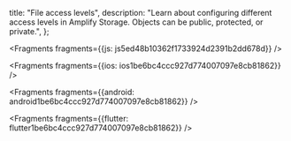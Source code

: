  title: "File access levels",
  description: "Learn about configuring different access levels in Amplify Storage. Objects can be public, protected, or private.",
};






<Fragments fragments={{js: js5ed48b10362f1733924d2391b2dd678d}} />



<Fragments fragments={{ios: ios1be6bc4ccc927d774007097e8cb81862}} />



<Fragments fragments={{android: android1be6bc4ccc927d774007097e8cb81862}} />



<Fragments fragments={{flutter: flutter1be6bc4ccc927d774007097e8cb81862}} />

